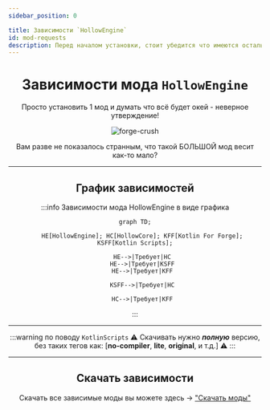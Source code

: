 ```yaml
---
sidebar_position: 0

title: Зависимости `HollowEngine`
id: mod-requests
description: Перед началом установки, стоит убедится что имеются остальные моды для корректной работы
---
```



<div align="center">

# Зависимости мода `HollowEngine`

Просто установить 1 мод и думать что всё будет окей - неверное утверждение!

<div className="show" id="mask">

![forge-crush](@site/static/img/doc/titles/ForgeCrush0.png "Ой. Крашнулся)")

</div>

Вам разве не показалось странным, что такой БОЛЬШОЙ мод весит как-то мало?

---

## График зависимостей

:::info Зависимости мода HollowEngine в виде графика
```mermaid
graph TD;
    
    HE[HollowEngine]; HC[HollowCore]; KFF[Kotlin For Forge]; KSFF[Kotlin Scripts];
    
    HE-->|Требует|HC
    HE-->|Требует|KSFF
    HE-->|Требует|KFF
    
    KSFF-->|Требует|HC
    
    HC-->|Требует|KFF
```
:::

---

:::warning по поводу `KotlinScripts`
⚠️ Скачивать нужно ***полную*** версию, без таких тегов как: [**no-compiler**, **lite**, **original**, и т.д.] ⚠️
:::

---

## Скачать зависимости

Скачать все зависимые моды вы можете здесь -> ["Скачать моды"](../../98-downloads-mods.mdx)

</div>